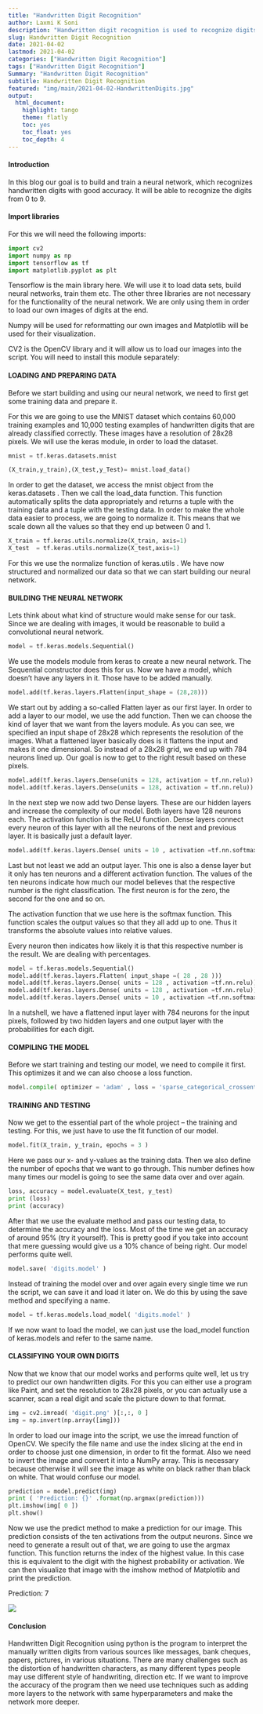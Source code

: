 ```yaml
---
title: "Handwritten Digit Recognition"
author: Laxmi K Soni 
description: "Handwritten digit recognition is used to recognize digits which are written by hand using artificial neural networks."
slug: Handwritten Digit Recognition
date: 2021-04-02
lastmod: 2021-04-02
categories: ["Handwritten Digit Recognition"]
tags: ["Handwritten Digit Recognition"]
Summary: "Handwritten Digit Recognition"
subtitle: Handwritten Digit Recognition
featured: "img/main/2021-04-02-HandwrittenDigits.jpg"
output:
  html_document:
    highlight: tango
    theme: flatly
    toc: yes
    toc_float: yes
    toc_depth: 4
---
```




#### Introduction

In this blog our goal is to build and train a neural network, which recognizes handwritten digits with good accuracy. It will be able to recognize the digits from 0 to 9.

#### Import libraries

For this  we will need the following imports:
```python
import cv2
import numpy as np
import tensorflow as tf
import matplotlib.pyplot as plt
```

Tensorflow is the main library here. We will use it to load data sets, build neural networks, train them etc. The other three libraries are not necessary for the functionality of the neural network. We are only using them in order to load our own images of digits at the end.

Numpy will be used for reformatting our own images and Matplotlib will be used for their visualization.

CV2 is the OpenCV library and it will allow us to load our images into the script. You will need to install this module separately:


#### LOADING AND PREPARING DATA


Before we start building and using our neural network, we need to first get some training data and prepare it.

For this we are going to use the MNIST dataset which contains 60,000 training examples and 10,000 testing examples of handwritten digits that are already classified correctly. These images have a resolution of 28x28 pixels. We will use the keras module, in order to load the dataset.


```python

mnist = tf.keras.datasets.mnist

(X_train,y_train),(X_test,y_Test)= mnist.load_data()
```


In order to get the dataset, we access the mnist object from the keras.datasets . Then we call the load_data function. This function automatically splits the data appropriately and returns a tuple with the training data and a tuple with the testing data.
In order to make the whole data easier to process, we are going to normalize it. This means that we scale down all the values so that they end up between 0 and 1.
```python

X_train = tf.keras.utils.normalize(X_train, axis=1)
X_test  = tf.keras.utils.normalize(X_test,axis=1)
```

For this we use the normalize function of keras.utils . We have now structured and normalized our data so that we can start building our neural network.


#### BUILDING THE NEURAL NETWORK

Lets think about what kind of structure would make sense for our task. Since we are dealing with images, it would be reasonable to build a convolutional neural network.

```python

model = tf.keras.models.Sequential()
```

We use the models module from keras to create a new neural network. The Sequential constructor does this for us. Now we have a model, which doesn’t have any layers in it. Those have to be added manually.


```python
model.add(tf.keras.layers.Flatten(input_shape = (28,28)))
```
We start out by adding a so-called Flatten layer as our first layer. In order to add a layer to our model, we use the add function. Then we can choose the kind of layer that we want from the layers module. As you can see, we specified an input shape of 28x28 which represents the resolution of the images. What a flattened layer basically does is it flattens the input and makes it one dimensional. So instead of a 28x28 grid, we end up with 784 neurons lined up. Our goal is now to get to the right result based on these pixels.


```python

model.add(tf.keras.layers.Dense(units = 128, activation = tf.nn.relu))
model.add(tf.keras.layers.Dense(units = 128, activation = tf.nn.relu))
```
In the next step we now add two Dense layers. These are our hidden layers and increase the complexity of our model. Both layers have 128 neurons each. The activation function is the ReLU function. Dense layers connect every neuron of this layer with all the neurons of the next and previous layer. It is basically just a default layer.
```python

model.add(tf.keras.layers.Dense( units = 10 , activation =tf.nn.softmax))
```
Last but not least we add an output layer. This one is also a dense layer but it only has ten neurons and a different activation function. The values of the ten neurons indicate how much our model believes that the respective number is the right classification. The first neuron is for the zero, the second for the one and so on.

The activation function that we use here is the softmax function. This function scales the output values so that they all add up to one. Thus it transforms the absolute values into relative values.

Every neuron then indicates how likely it is that this respective number is the result. We are dealing with percentages.
```python

model = tf.keras.models.Sequential()
model.add(tf.keras.layers.Flatten( input_shape =( 28 , 28 )))
model.add(tf.keras.layers.Dense( units = 128 , activation =tf.nn.relu))
model.add(tf.keras.layers.Dense( units = 128 , activation =tf.nn.relu))
model.add(tf.keras.layers.Dense( units = 10 , activation =tf.nn.softmax))
```

In a nutshell, we have a flattened input layer with 784 neurons for the input pixels, followed by two hidden layers and one output layer with the probabilities for each digit.


#### COMPILING THE MODEL
Before we start training and testing our model, we need to compile it first. This optimizes it and we can also choose a loss function.

```python

model.compile( optimizer = 'adam' , loss = 'sparse_categorical_crossentropy' , metrics =[ 'accuracy' ])
```

#### TRAINING AND TESTING

Now we get to the essential part of the whole project – the training and testing. For this, we just have to use the fit function of our model.

```python
model.fit(X_train, y_train, epochs = 3 )
```

Here we pass our x- and y-values as the training data. Then we also define the number of epochs that we want to go through. This number defines how many times our model is going to see the same data over and over again.

```python

loss, accuracy = model.evaluate(X_test, y_test)
print (loss)
print (accuracy)
```
After that we use the evaluate method and pass our testing data, to determine the accuracy and the loss. Most of the time we get an accuracy of around 95% (try it yourself). This is pretty good if you take into account that mere guessing would give us a 10% chance of being right. Our model performs quite well.
```python

model.save( 'digits.model' )
```
Instead of training the model over and over again every single time we run the script, we can save it and load it later on. We do this by using the save method and specifying a name.
```python

model = tf.keras.models.load_model( 'digits.model' )
```
If we now want to load the model, we can just use the load_model function of keras.models and refer to the same name.

#### CLASSIFYING YOUR OWN DIGITS

Now that we know that our model works and performs quite well, let us try to predict our own handwritten digits. For this you can either use a program like Paint, and set the resolution to 28x28 pixels, or you can actually use a scanner, scan a real digit and scale the picture down to that format.
```python

img = cv2.imread( 'digit.png' )[:,:, 0 ]
img = np.invert(np.array([img]))
```
In order to load our image into the script, we use the imread function of OpenCV. We specify the file name and use the index slicing at the end in order to choose just one dimension, in order to fit the format. Also we need to invert the image and convert it into a NumPy array. This is necessary because otherwise it will see the image as white on black rather than black on white. That would confuse our model.
```python
prediction = model.predict(img)
print ( 'Prediction: {}' .format(np.argmax(prediction)))
plt.imshow(img[ 0 ])
plt.show() 
```

Now we use the predict method to make a prediction for our image. This prediction consists of the ten activations from the output neurons. Since we need to generate a result out of that, we are going to use the argmax function. This function returns the index of the highest value. In this case this is equivalent to the digit with the highest probability or activation. We can then visualize that image with the imshow method of Matplotlib and print the prediction.

Prediction: 7

![](/img/main/classifiedDigit7.png)


#### Conclusion

Handwritten Digit Recognition using python is the program to interpret the manually written digits from various sources like messages, bank cheques, papers, pictures, in various situations. There are many challenges such as the distortion of handwritten characters, as many different types people may use different style of handwriting, direction etc. If we want to improve the accuracy of the program then we need use techniques such as adding more layers to the network with same hyperparameters and make the network more deeper.



